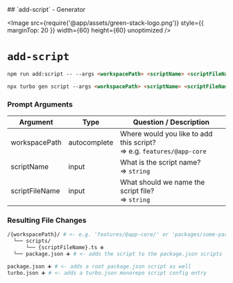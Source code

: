 
<TitleWrapper>
    ## `add-script` - Generator
</TitleWrapper>

<Image
    src={require('@app/assets/green-stack-logo.png')}
    style={{ marginTop: 20 }}
    width={60}
    height={60}
    unoptimized
/>

# `add-script`

```md copy
npm run add:script -- --args <workspacePath> <scriptName> <scriptFileName>
```

```md copy
npx turbo gen script --args <workspacePath> <scriptName> <scriptFileName>
```

<FileTree>
  <FileTree.Folder name="packages" defaultOpen>
    <FileTree.Folder name="@green-stack-core" defaultOpen>
      <FileTree.Folder name="generators" defaultOpen>
        <FileTree.File name="add-script.ts" />
      </FileTree.Folder>
    </FileTree.Folder>
  </FileTree.Folder>
</FileTree>

<div className="h-8" />

### Prompt Arguments

| Argument        | Type         | Question / Description                                                        |
|-----------------|--------------|-------------------------------------------------------------------------------|
| workspacePath   | autocomplete | Where would you like to add this script? <br/>=> e.g. `features/@app-core`    |
| scriptName      | input        | What is the script name? <br/>=> `string`                                     |
| scriptFileName  | input        | What should we name the script file? <br/>=> `string`                         |

<div className="h-8" />

### Resulting File Changes

```bash
/{workspacePath}/ # <- e.g. 'features/@app-core/' or 'packages/some-package/'
  └── scripts/
      └── {scriptFileName}.ts ❇️
  └── package.json ➕ # <- adds the script to the package.json scripts section

package.json ➕ # <- adds a root package.json script as well
turbo.json ➕ # <- adds a turbo.json monorepo script config entry
```

<div className="h-8" />
